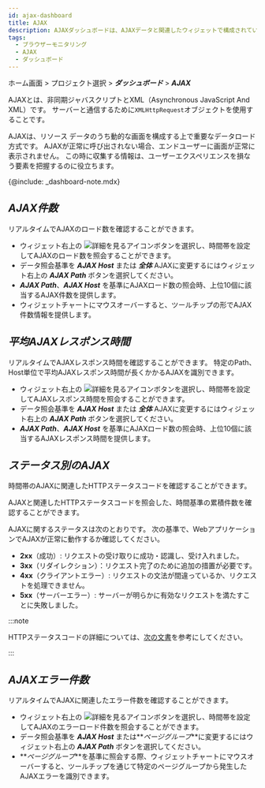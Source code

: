 ```yaml
---
id: ajax-dashboard
title: AJAX
description: AJAXダッシュボードは、AJAXデータと関連したウィジェットで構成されているリアルタイム統計データのダッシュボードです。
tags:
  - ブラウザーモニタリング
  - AJAX
  - ダッシュボード
---
```


ホーム画面 > プロジェクト選択 > **_ダッシュボード_** > **_AJAX_**

AJAXとは、非同期ジャバスクリプトとXML（Asynchronous JavaScript And XML）です。 サーバーと通信するために`XMLHttpRequest`オブジェクトを使用することです。 

AJAXは、リソース データのうち動的な画面を構成する上で重要なデータロード方式です。 AJAXが正常に呼び出されない場合、エンドユーザーに画面が正常に表示されません。 この時に収集する情報は、ユーザーエクスペリエンスを損なう要素を把握するのに役立ちます。

{@include: _dashboard-note.mdx}

## **_AJAX件数_**

<ImgLang img='rum-ajax-count.png' desc='AJAX件数' />

リアルタイムでAJAXのロード数を確認することができます。

-   ウィジェット右上の ![詳細を見るアイコン](/img/ico-detail-mode.svg)ボタンを選択し、時間帯を設定してAJAXのロード数を照会することができます。 
-   データ照会基準を **_AJAX Host_** または **_全体_** AJAXに変更するにはウィジェット右上の **_AJAX Path_** ボタンを選択してください。
-   **_AJAX Path_**、**_AJAX Host_** を基準にAJAXロード数の照会時、上位10個に該当するAJAX件数を提供します。
-   ウィジェットチャートにマウスオーバーすると、ツールチップの形でAJAX件数情報を提供します。

## **_平均AJAXレスポンス時間_**

<ImgLang img='rum-ajax-response-time.png' desc='平均AJAXレスポンス時間' />

リアルタイムでAJAXレスポンス時間を確認することができます。 特定のPath、Host単位で平均AJAXレスポンス時間が長くかかるAJAXを識別できます。

-   ウィジェット右上の ![詳細を見るアイコン](/img/ico-detail-mode.svg)ボタンを選択し、時間帯を設定してAJAXレスポンス時間を照会することができます。 
-   データ照会基準を **_AJAX Host_** または **_全体_** AJAXに変更するにはウィジェット右上の **_AJAX Path_** ボタンを選択してください。
-   **_AJAX Path_**、**_AJAX Host_** を基準にAJAXロード数の照会時、上位10個に該当するAJAXレスポンス時間を提供します。

## **_ステータス別のAJAX_**

<ImgLang img='rum-ajax-status.png' desc='ステータス別のAJAX' />

時間帯のAJAXに関連したHTTPステータスコードを確認することができます。

<ImgLang img='rum-ajax-status-count.png' desc='ステータス別のAJAX' />

AJAXと関連したHTTPステータスコードを照会した、時間基準の累積件数を確認することができます。

AJAXに関するステータスは次のとおりです。 次の基準で、WebアプリケーションでAJAXが正常に動作するか確認してください。

-   **2xx**（成功）: リクエストの受け取りに成功・認識し、受け入れました。
-   **3xx**（リダイレクション）：リクエスト完了のために追加の措置が必要です。
-   **4xx**（クライアントエラー）: リクエストの文法が間違っているか、リクエストを処理できません。
-   **5xx**（サーバーエラー）: サーバーが明らかに有効なリクエストを満たすことに失敗しました。

:::note

HTTPステータスコードの詳細については、[次の文書](https://www.whatap.io/ko/blog/40/)を参考にしてください。

:::

## **_AJAXエラー件数_**

<ImgLang img='rum-ajax-error-count.png' desc='AJAXエラー件数' />

リアルタイムでAJAXに関連したエラー件数を確認することができます。

-   ウィジェット右上の ![詳細を見るアイコン](/img/ico-detail-mode.svg)ボタンを選択し、時間帯を設定してAJAXのエラーロード件数を照会することができます。 
-   データ照会基準を **_AJAX Host_** または**_ページグループ_**に変更するにはウィジェット右上の **_AJAX Path_** ボタンを選択してください。
-   **_ページグループ_**を基準に照会する際、ウィジェットチャートにマウスオーバーすると、ツールチップを通じて特定のページグループから発生したAJAXエラーを識別できます。
